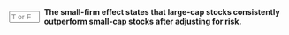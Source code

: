::: {.question-block}

<form onsubmit="event.preventDefault(); checkAnswerBox('module5_tf_q31','F')" style="display: flex; align-items: center; gap: 8px;">
<input type="text" id="module5_tf_q31" name="module5_tf_q31" maxlength="1" placeholder="T or F" style="width: 55px;" data-correct-answer="F" /> 
<label for="module5_tf_q31"><strong>The small-firm effect states that large-cap stocks consistently outperform small-cap stocks after adjusting for risk.</strong></label>
</form>

<div id="feedback-module5_tf_q31" class="feedback" data-status="" style="display:none;">
This is FALSE. The small-firm effect claims small stocks outperform, not the other way around.
</div>

:::
